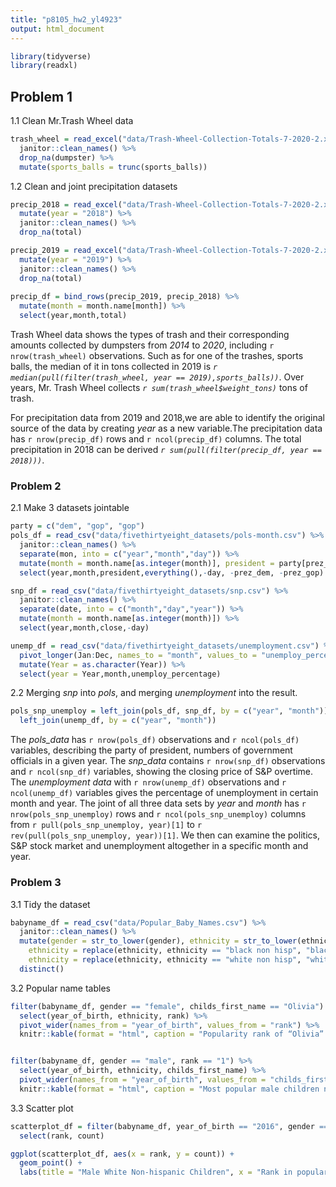 ```yaml
---
title: "p8105_hw2_yl4923"
output: html_document
---
```


```r
library(tidyverse)
library(readxl)
```

## Problem 1
1.1 Clean Mr.Trash Wheel data
```r
trash_wheel = read_excel("data/Trash-Wheel-Collection-Totals-7-2020-2.xlsx", sheet = "Mr. Trash Wheel", range = "A2:N535") %>% 
  janitor::clean_names() %>%
  drop_na(dumpster) %>% 
  mutate(sports_balls = trunc(sports_balls))
```

1.2 Clean and joint precipitation datasets
```r
precip_2018 = read_excel("data/Trash-Wheel-Collection-Totals-7-2020-2.xlsx",sheet = "2018 Precipitation",range = "A2:B14") %>%
  mutate(year = "2018") %>% 
  janitor::clean_names() %>%
  drop_na(total) 

precip_2019 = read_excel("data/Trash-Wheel-Collection-Totals-7-2020-2.xlsx",sheet = "2019 Precipitation",range = "A2:B14") %>%
  mutate(year = "2019") %>% 
  janitor::clean_names() %>%
  drop_na(total) 
   
precip_df = bind_rows(precip_2019, precip_2018) %>%
  mutate(month = month.name[month]) %>%
  select(year,month,total)
```
Trash Wheel data shows the types of trash and their corresponding amounts collected by dumpsters from _2014_ to _2020_, including `r nrow(trash_wheel)` observations. Such as for one of the trashes, sports balls, the median of it in tons collected in 2019 is *`r median(pull(filter(trash_wheel, year == 2019),sports_balls))`*. Over years, Mr. Trash Wheel collects *`r sum(trash_wheel$weight_tons)`* tons of trash.

For precipitation data from 2019 and 2018,we are able to identify the original source of the data by creating _year_ as a new variable.The precipitation data has `r nrow(precip_df)` rows and `r ncol(precip_df)` columns. The total precipitation in 2018 can be derived *`r sum(pull(filter(precip_df, year == 2018)))`*.

### Problem 2
2.1 Make 3 datasets jointable
```r
party = c("dem", "gop", "gop") 
pols_df = read_csv("data/fivethirtyeight_datasets/pols-month.csv") %>%
  janitor::clean_names() %>%
  separate(mon, into = c("year","month","day")) %>%
  mutate(month = month.name[as.integer(month)], president = party[prez_gop + 1]) %>%
  select(year,month,president,everything(),-day, -prez_dem, -prez_gop)

snp_df = read_csv("data/fivethirtyeight_datasets/snp.csv") %>% 
  janitor::clean_names() %>%
  separate(date, into = c("month","day","year")) %>%
  mutate(month = month.name[as.integer(month)]) %>%
  select(year,month,close,-day)

unemp_df = read_csv("data/fivethirtyeight_datasets/unemployment.csv") %>%
  pivot_longer(Jan:Dec, names_to = "month", values_to = "unemploy_percentage") %>%
  mutate(Year = as.character(Year)) %>%
  select(year = Year,month,unemploy_percentage)
```

2.2 Merging _snp_ into _pols_, and merging _unemployment_ into the result.
```r
pols_snp_unemploy = left_join(pols_df, snp_df, by = c("year", "month")) %>% 
  left_join(unemp_df, by = c("year", "month"))
```
The _pols_data_ has `r nrow(pols_df)` observations and `r ncol(pols_df)` variables, describing the party of president, numbers of government officials in a given year. The _snp_data_ contains `r nrow(snp_df)` observations and `r ncol(snp_df)` variables, showing the closing price of S&P overtime. The _unemployment data_ with `r nrow(unemp_df)` observations and `r ncol(unemp_df)` variables gives the percentage of unemployment in certain month and year. The joint of all three data sets by *year* and *month* has `r nrow(pols_snp_unemploy)` rows and `r ncol(pols_snp_unemploy)` columns from `r pull(pols_snp_unemploy, year)[1]` to `r rev(pull(pols_snp_unemploy, year))[1]`. We then can examine the politics, S&P stock market and unemployment altogether in a specific month and year.

### Problem 3 
3.1 Tidy the dataset
```r
babyname_df = read_csv("data/Popular_Baby_Names.csv") %>%
  janitor::clean_names() %>%
  mutate(gender = str_to_lower(gender), ethnicity = str_to_lower(ethnicity), ethnicity = replace(ethnicity, ethnicity == "asian and paci", "asian and pacific islander"),
    ethnicity = replace(ethnicity, ethnicity == "black non hisp", "black non hispanic"),
    ethnicity = replace(ethnicity, ethnicity == "white non hisp", "white non hispanic")) %>% 
  distinct()
```

3.2 Popular name tables
```r
filter(babyname_df, gender == "female", childs_first_name == "Olivia") %>% 
  select(year_of_birth, ethnicity, rank) %>%
  pivot_wider(names_from = "year_of_birth", values_from = "rank") %>%
  knitr::kable(format = "html", caption = "Popularity rank of “Olivia” as a female baby name over time")


filter(babyname_df, gender == "male", rank == "1") %>% 
  select(year_of_birth, ethnicity, childs_first_name) %>% 
  pivot_wider(names_from = "year_of_birth", values_from = "childs_first_name") %>%
  knitr::kable(format = "html", caption = "Most popular male children name over time")
```

3.3 Scatter plot
```r
scatterplot_df = filter(babyname_df, year_of_birth == "2016", gender == "male", ethnicity == "white non hispanic") %>% 
  select(rank, count)

ggplot(scatterplot_df, aes(x = rank, y = count)) + 
  geom_point() +
  labs(title = "Male White Non-hispanic Children", x = "Rank in popularity of the name", y = "Number of children with the name")
```

